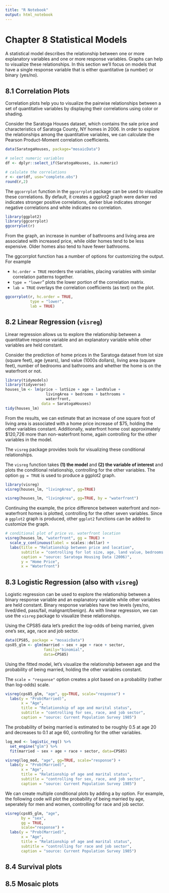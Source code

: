 ```yaml
---
title: "R Notebook"
output: html_notebook
---
```


# Chapter 8 Statistical Models

A statistical model describes the relationship between one or more explanatory variables and one or more response variables. Graphs can help to visualize these relationships. In this section we’ll focus on models that have a single response variable that is either quantitative (a number) or binary (yes/no).

## 8.1 Correlation Plots

Correlation plots help you to visualize the pairwise relationships between a set of quantitative variables by displaying their correlations using color or shading.

Consider the Saratoga Houses dataset, which contains the sale price and characteristics of Saratoga County, NY homes in 2006. In order to explore the relationships among the quantitative variables, we can calculate the Pearson Product-Moment correlation coefficients.

```r
data(SaratogaHouses, package="mosaicData")

# select numeric variables
df <- dplyr::select_if(SaratogaHouses, is.numeric)

# calulate the correlations
r <- cor(df, use="complete.obs")
round(r,2)
```

The `ggcorrplot` function in the `ggcorrplot` package can be used to visualize these correlations. By default, it creates a ggplot2 graph were darker red indicates stronger positive correlations, darker blue indicates stronger negative correlations and white indicates no correlation.

```r
library(ggplot2)
library(ggcorrplot)
ggcorrplot(r)
```
From the graph, an increase in number of bathrooms and living area are associated with increased price, while older homes tend to be less expensive. Older homes also tend to have fewer bathrooms.

The ggcorrplot function has a number of options for customizing the output. For example

* `hc.order = TRUE` reorders the variables, placing variables with similar correlation patterns together.
* `type = "lower`" plots the lower portion of the correlation matrix.
* `lab = TRUE` overlays the correlation coefficients (as text) on the plot.

```r
ggcorrplot(r, hc.order = TRUE,
           type = "lower", 
           lab = TRUE)
```
## 8.2 Linear Regression (`visreg`)

Linear regression allows us to explore the relationship between a quantitative response variable and an explanatory variable while other variables are held constant.

Consider the prediction of home prices in the Saratoga dataset from lot size (square feet), age (years), land value (1000s dollars), living area (square feet), number of bedrooms and bathrooms and whether the home is on the waterfront or not.

```r
library(tidymodels)
library(tidyverse)
houses_lm <- lm(price ~ lotSize + age + landValue +
                  livingArea + bedrooms + bathrooms +
                  waterfront, 
                data = SaratogaHouses)
tidy(houses_lm)
```

From the results, we can estimate that an increase of one square foot of living area is associated with a home price increase of $75, holding the other variables constant. Additionally, waterfront home cost approximately $120,726 more than non-waterfront home, again controlling for the other variables in the model.

The `visreg` package provides tools for visualizing these conditional relationships.

The `visreg` function takes __(1) the model__ and __(2) the variable of interest__ and plots the conditional relationship, controlling for the other variables. The option `gg = TRUE` is used to produce a ggplot2 graph.


```r
library(visreg)
visreg(houses_lm, "livingArea", gg=TRUE)
```
```r
visreg(houses_lm, "livingArea", gg=TRUE, by = "waterfront")
```



Continuing the example, the price difference between waterfront and non-waterfront homes is plotted, controlling for the other seven variables. Since a `ggplot2` graph is produced, other `ggplot2` functions can be added to customize the graph.

```r
# conditional plot of price vs. waterfront location
visreg(houses_lm, "waterfront", gg = TRUE) +
  scale_y_continuous(label = scales::dollar) +
  labs(title = "Relationship between price and location",
       subtitle = "controlling for lot size, age, land value, bedrooms and bathrooms",
       caption = "source: Saratoga Housing Data (2006)",
       y = "Home Price",
       x = "Waterfront")
```
## 8.3 Logistic Regression (also with `visreg`)

Logistic regression can be used to explore the relationship between a binary response variable and an explanatory variable while other variables are held constant. Binary response variables have two levels (yes/no, lived/died, pass/fail, malignant/benign). As with linear regression, we can use the `visreg` package to visualize these relationships.

Using the CPS85 data let’s predict the log-odds of being married, given one’s sex, age, race and job sector.
```r
data(CPS85, package = "mosaicData")
cps85_glm <- glm(married ~ sex + age + race + sector, 
                 family="binomial", 
                 data=CPS85)
```


Using the fitted model, let’s visualize the relationship between age and the probability of being married, holding the other variables constant. 

The `scale = "response"` option creates a plot based on a probability (rather than log-odds) scale.

```r
visreg(cps85_glm, "age", gg=TRUE, scale="response") +
  labs(y = "Prob(Married)", 
       x = "Age",
       title = "Relationship of age and marital status",
       subtitle = "controlling for sex, race, and job sector",
       caption = "source: Current Population Survey 1985")
```
The probability of being married is estimated to be roughly 0.5 at age 20 and decreases to 0.1 at age 60, controlling for the other variables.

```r
log_mod <- logistic_reg() %>%
  set_engine("glm") %>%
  fit(married ~ sex + age + race + sector, data=CPS85)

visreg(log_mod, "age", gg=TRUE, scale="response") +
  labs(y = "Prob(Married)", 
       x = "Age",
       title = "Relationship of age and marital status",
       subtitle = "controlling for sex, race, and job sector",
       caption = "source: Current Population Survey 1985")
```


We can create multiple conditional plots by adding a by option. For example, the following code will plot the probability of being married by age, seperately for men and women, controlling for race and job sector.

```r
visreg(cps85_glm, "age",
       by = "sex",
       gg = TRUE, 
       scale="response") +
  labs(y = "Prob(Married)", 
       x = "Age",
       title = "Relationship of age and marital status",
       subtitle = "controlling for race and job sector",
       caption = "source: Current Population Survey 1985")
```

## 8.4 Survival plots

## 8.5 Mosaic plots